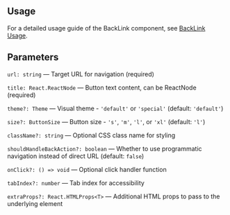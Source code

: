 

<Meta of={BackLinkStories} />
<StoryTemplate>

## Usage

For a detailed usage guide of the BackLink component, see [BackLink Usage](https://github.com/gravity-ui/page-constructor/blob/main/memory-bank/usage/backLink.md).

## Parameters

`url: string` — Target URL for navigation (required)

`title: React.ReactNode` — Button text content, can be ReactNode (required)

`theme?: Theme` — Visual theme - `'default'` or `'special'` (default: `'default'`)

`size?: ButtonSize` — Button size - `'s'`, `'m'`, `'l'`, or `'xl'` (default: `'l'`)

`className?: string` — Optional CSS class name for styling

`shouldHandleBackAction?: boolean` — Whether to use programmatic navigation instead of direct URL (default: `false`)

`onClick?: () => void` — Optional click handler function

`tabIndex?: number` — Tab index for accessibility

`extraProps?: React.HTMLProps<T>` — Additional HTML props to pass to the underlying element

</StoryTemplate>
